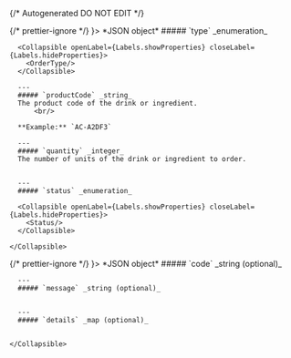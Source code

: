 {/* Autogenerated DO NOT EDIT  */}


<TabbedSection tabLabel='Status Code'>
  {/* prettier-ignore */}
  <Tab title={<StatusCode code={"200"} />}>
    *JSON object*
    <Collapsible openLabel={Labels.showProperties} closeLabel={Labels.hideProperties} defaultOpen={true}>
      ##### `type` _enumeration_

      <Collapsible openLabel={Labels.showProperties} closeLabel={Labels.hideProperties}>
        <OrderType/>
      </Collapsible>
        
      ---
      ##### `productCode` _string_
      The product code of the drink or ingredient.
          <br/>

      **Example:** `AC-A2DF3`
        
      ---
      ##### `quantity` _integer_
      The number of units of the drink or ingredient to order.
          
        
      ---
      ##### `status` _enumeration_

      <Collapsible openLabel={Labels.showProperties} closeLabel={Labels.hideProperties}>
        <Status/>
      </Collapsible>
        
    </Collapsible>
  </Tab>
  {/* prettier-ignore */}
  <Tab title={<StatusCode code={"5XX"} />}>
    *JSON object*
    <Collapsible openLabel={Labels.showProperties} closeLabel={Labels.hideProperties} defaultOpen={true}>
      ##### `code` _string (optional)_
          
        
      ---
      ##### `message` _string (optional)_
          
        
      ---
      ##### `details` _map (optional)_
          
        
    </Collapsible>
  </Tab>
</TabbedSection>
